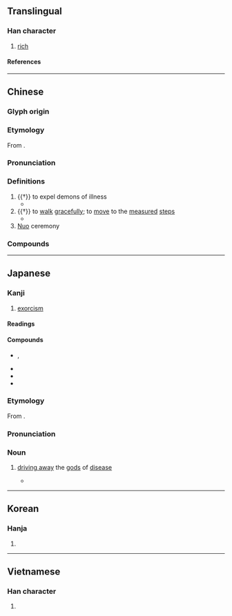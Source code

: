 {{also|傩}}
{{character info}}
==Translingual==

===Han character===
{{Han char|rn=9|rad=人|as=19|sn=21|four=20214|canj=OTOG|ids=⿰亻難}}

# [[rich]]

====References====
{{Han ref|kx=0121.420|dkj=01317|dj=0257.060|hdz=10238.160|uh=513A}}

----

==Chinese==
{{zh-forms|s=傩}}

===Glyph origin===
{{Han etym}}

===Etymology===
From {{inh|zh|sit-pro|*na-n/t||ill, pain, difficult, evil spirit}}.

===Pronunciation===
{{zh-pron
|m=nuó
|c=no4
|h=pfs=
|md=
|mn=ml:nô͘/xm:lô
|w=
|mc=y
|oc=y
|cat=v,pn
}}

===Definitions===
{{zh-hanzi}}

# {{†}} to expel demons of illness
#* {{zh-x|鄉 人 飲 酒， 杖 者 出， 斯 出 矣。 鄉 人 儺，朝 服 而 立 於 阼 階。|When the villagers were drinking together, upon those who carried staffs going out, he went out immediately after.<br>When the villagers were going through their ceremonies to drive away pestilential influences, he put on his court robes and stood on the eastern steps.|ref=Lunyu}}
# {{†}} to [[walk]] [[gracefully]]; to [[move]] to the [[measured]] [[step]]s
#* {{zh-x|巧笑 之 瑳{cuō}、佩玉 之 儺。|How shine the white teeth through the artful smiles!<br>How the girdle gems '''move to the measured steps'''!|ref=Shijing}}
# [[Nuo]] ceremony

===Compounds===
{{zh-der|儺戲|猗儺|和儺|儺祓|儺神|儺禮|儺禳|儺聲|儺舞|儺逐|儺鼓|大儺|玉儺|行儺|觀儺|贈儺|進儺|鄉儺|驅儺}}

----

==Japanese==

===Kanji===
{{ja-kanji|grade=|rs=人19}}

# [[exorcism]]

====Readings====
{{ja-readings
|goon=な
|kanon=だ
|kun=おにやらい-
}}

====Compounds====
{{der-top|Compounds}}
* {{ja-r|追儺|ついな}}, {{ja-r|追儺|なやらい}}
* {{ja-r|儺火|なび}}
* {{ja-r|儺豆|なまめ}}
* {{ja-r|追儺ふ|なやらふ|rom=nayarau}}
{{der-bottom}}

{{ja-kanjitab|な|yomi=o}}

===Etymology===
From {{bor|ja|ltc|-|sort=な}} {{m|zh|儺|tr=na}}.

===Pronunciation===
{{ja-pron|yomi=goon|な}}

===Noun===
{{ja-noun|な}}

# [[driving away]] the [[god]]s of [[disease]]
#* {{quote-book|ja|1972|Kaibara Chiken|Nihon saijiki||140|origdate=1688|url=https://books.google.com/books?id=pYdEAQAAMAAJ&pg=PA140 |trans-title=Japan almanac}}
#*: {{ja-usex|か%ゝ%る虚%誕の説をば、その是%非をあらそはんも口おしければやみぬ。されば'''儺'''は疫をおいはらふことなり。|か%か%る きょ%たん の せつ を ば、 その ぜ%ひ を あらそはん も くちおしければ やみぬ。 されば '''な''' は えき を おいはらふ こと なり。|It would be a pity to try to prove such a false exaggerated theory right or wrong, so I'll stop. So '''''na'' rituals''' are to drive out the epidemic.|rom=Kakaru kyotan no setsu o ba, sono zehi o arasowan mo kuchioshikereba yaminu. Sareba na wa eki o oiharau koto nari.}}

----

==Korean==

===Hanja===
{{ko-hanja|나}}

# {{rfdef|ko|sort=人19}}

----

==Vietnamese==

===Han character===
{{vi-readings|reading=[[na]]|rs=人19}}

# {{rfdef|vi|sort=人19}}